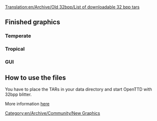 [[Translation:en/Archive/Old 32bpp/List of downloadable 32 bpp tars]]
==Finished graphics==
=== Temperate ===
{{es/Archive/Old 32bpp/Finished 32bpp Graphics|Image=[[File:en/Archive/Old 32bpp/Multiple Grass Tiles.jpeg]]
|name=Grass Tiles
|climates=[[en/Manual/Climates#temperate|Temperate]]
|graphicsauthor=GeekToo
|coder=GeekToo
|FileURL=[http://www.tt-forums.net/download.php?id=78740]
|forum=[http://www.tt-forums.net/viewtopic.php?p=625408#p625408]
|notes=none
}}
=== Tropical ===
{{es/Archive/Old 32bpp/Finished 32bpp Graphics|Image=[[File:en/Archive/Old 32bpp/Banks.png]]
|name=Tropical/Arctic Bank
|climates=[[en/Manual/Climates#sub-tropical|Sub-tropical]], [[en/Manual/Climates#sub-arctic|Sub-Arctic]]
|graphicsauthor=LordAzamath
|coder=LordAzamath
|FileURL=[http://www.tt-forums.net/viewtopic.php?f=36&t=33351]
|forum=[http://www.tt-forums.net/viewtopic.php?f=36&t=33351]
|notes=none
}}

{{es/Archive/Old 32bpp/Finished 32bpp Graphics|Image=[[File:en/Archive/Old 32bpp/Tropical Flats screenshot.png]]
|name=Tropical Flats
|climates=[[en/Manual/Climates#sub-tropical|Sub-tropical]]
|graphicsauthor=LordAzamath
|coder=LordAzamath
|FileURL=[http://www.tt-forums.net/download.php?id=80019]
|forum=[http://www.tt-forums.net/viewtopic.php?p=626531#p626531]
|notes=none
}}

===GUI===

==How to use the files==
{{en/Nightly}}
You have to place the TARs in your data directory and start OpenTTD with 32bpp blitter.

More information [[en/Archive/Old 32bpp/32bit Graphics Development#user-info|here]]

[[Category:en/Archive/Community/New Graphics]]